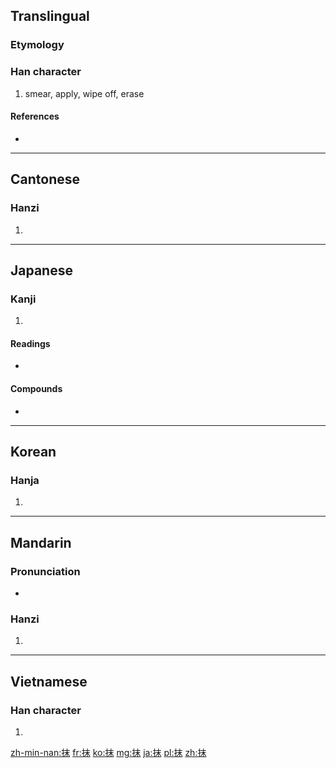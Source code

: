 ==Translingual==
===Etymology===
{{Han compound|手|末|alt1=扌|ls=psc|c1=s|c2=p}}

===Han character===
{{Han char|rn=64|rad=手|as=05|sn=8|four=5509<sub>0</sub>|canj=手木十 (QDJ)}}

# smear, apply, wipe off, erase

====References====
* {{Han ref|kx=0424.040|dkj=11926|dj=0771.160|hdz=31847.080|uh=62B9|ud=25273|bh=A9D9|bd=43481}}

----

==Cantonese==

===Hanzi===
{{yue-hanzi|jyut=[[maat3]], [[mut3]]|y=maat3, mut3}}

# {{defn|lang=yue|sort=手05}}

----

==Japanese==

===Kanji===
{{ja-kanji|grade=c|rs=手05}}

# {{defn|lang=ja|sort=手05}}

====Readings====
* {{ja-readings|on=[[まつ]] (matsu)|kun=[[する]] (suru)}}

====Compounds====
* {{term|抹茶||[[matcha]], powdered green tea|tr=[[まっちゃ]], [[matcha]]|lang=ja|sc=Jpan}}

----

==Korean==

===Hanja===
{{ko-hanja|hangeul=말|eumhun=|rv=mal|mr=mal|y=mal}}

# {{defn|lang=ko|sort=手05}}

----

==Mandarin==

===Pronunciation===
* {{audio|Zh-mo.ogg|Audio}}

===Hanzi===
{{cmn-hanzi|pin=[[mǒ]] ([[mo3]])|wg=mo<sup>3</sup>}}

# {{defn|lang=cmn|sort=手05}}

----

==Vietnamese==

===Han character===
{{vi-hantu|[[mạt]]|rs=手05}}

# {{defn|lang=vi|sort=手05}}

[[zh-min-nan:抹]]
[[fr:抹]]
[[ko:抹]]
[[mg:抹]]
[[ja:抹]]
[[pl:抹]]
[[zh:抹]]